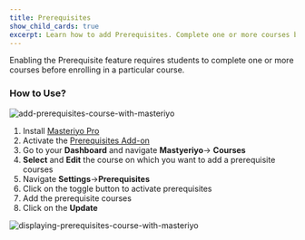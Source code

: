 ```yaml
---
title: Prerequisites
show_child_cards: true
excerpt: Learn how to add Prerequisites. Complete one or more courses before enrolling in a particular course.
---
```


Enabling the Prerequisite feature requires students to complete one or more courses before enrolling in a particular course.


### How to Use?

![add-prerequisites-course-with-masteriyo](https://user-images.githubusercontent.com/24367265/189649360-835d246b-d21c-4cbc-8e24-8cc240c3b6fa.png)

1. Install [Masteriyo Pro](https://docs.masteriyo.com/getting-started/installation#installing-masteriyo-lms-pro-version)
2. Activate the [Prerequisites Add-on](https://docs.masteriyo.com/getting-started/activate-masteriyo-addons)
3. Go to your  **Dashboard** and navigate **Mastyeriyo**-> **Courses**
4. **Select** and **Edit** the course on which you want to add a prerequisite courses
5. Navigate **Settings**->**Prerequisites**
6. Click on the toggle button to activate prerequisites
7. Add the prerequisite courses
8. Click on the **Update** 


![displaying-prerequisites-course-with-masteriyo](https://user-images.githubusercontent.com/24367265/189649372-64eb365b-3d8f-488c-b0af-059599061044.png)
